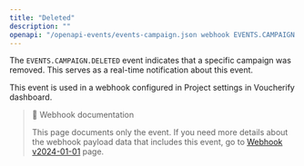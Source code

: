 ```yaml
---
title: "Deleted"
description: ""
openapi: "/openapi-events/events-campaign.json webhook EVENTS.CAMPAIGN.DELETED"
---
```


The `EVENTS.CAMPAIGN.DELETED` event indicates that a specific campaign was removed. This serves as a real-time notification about this event.

This event is used in a webhook configured in Project settings in Voucherify dashboard.

> 📘 Webhook documentation
>
> This page documents only the event. If you need more details about the webhook payload data that includes this event, go to [Webhook v2024-01-01](ref:introduction-to-webhooks "Introduction to webhooks v2024-01-01") page.